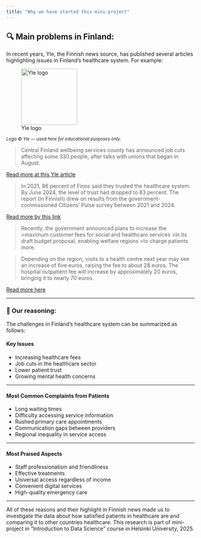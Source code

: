 ```yaml
---
title: "Why we have started this mini-project"
---
```

## 🔍 Main problems in Finland:
In recent years, Yle, the Finnish news source, has published several articles highlighting issues in Finland’s healthcare system. For example:

![Yle logo](images/Ylen_logo.svg.png){fig-align="left" width=150px}

<small><em>Logo © Yle — used here for educational purposes only.</em></small>

> Central Finland wellbeing services county has announced job cuts affecting some 330 people, after talks with unions that began in August.
 
[Read more at this Yle article](https://yle.fi/a/74-20122520)

>In 2021, 96 percent of Finns said they trusted the healthcare system. By June 2024, the level of trust had dropped to 83 percent. The report (in Finnish) drew on results from the government-commissioned Citizens' Pulse survey between 2021 and 2024.

[Read more by this link](https://yle.fi/a/74-20110636)

>Recently, the government announced plans to increase the >maximum customer fees for social and healthcare services >in its draft budget proposal, enabling welfare regions >to charge patients more.

>Depending on the region, visits to a health centre next year may see an increase of five euros, raising the fee to about 28 euros. The hospital outpatient fee will increase by approximately 20 euros, bringing it to nearly 70 euros.

[Read more here](https://yle.fi/a/74-20116349)

---

### 🧠 Our reasoning:

The challenges in Finland’s healthcare system can be summarized as follows:

#### Key Issues
- Increasing healthcare fees  
- Job cuts in the healthcare sector  
- Lower patient trust  
- Growing mental health concerns  

---

#### Most Common Complaints from Patients
- Long waiting times  
- Difficulty accessing service information  
- Rushed primary care appointments  
- Communication gaps between providers  
- Regional inequality in service access  

---

#### Most Praised Aspects
- Staff professionalism and friendliness  
- Effective treatments  
- Universal access regardless of income  
- Convenient digital services  
- High-quality emergency care

---

All of these reasons and their highlight in Finnish news made us to investigate the data about how satisfied patients in healthcare are and comparing it to other countries healthcare.
This research is part of mini-project in "Introduction to Data Science" course in Helsinki University, 2025.